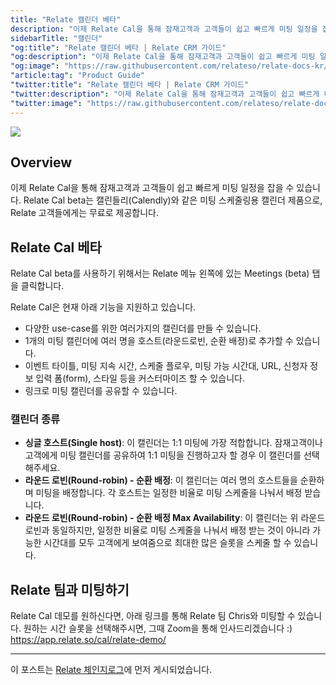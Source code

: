 ```yaml
---
title: "Relate 캘린더 베타"
description: "이제 Relate Cal을 통해 잠재고객과 고객들이 쉽고 빠르게 미팅 일정을 잡을 수 있습니다."
sidebarTitle: "캘린더"
"og:title": "Relate 캘린더 베타 | Relate CRM 가이드"
"og:description": "이제 Relate Cal을 통해 잠재고객과 고객들이 쉽고 빠르게 미팅 일정을 잡을 수 있습니다."
"og:image": "https://raw.githubusercontent.com/relateso/relate-docs-kr/main/docs/images/features/cal.png"
"article:tag": "Product Guide"
"twitter:title": "Relate 캘린더 베타 | Relate CRM 가이드"
"twitter:description": "이제 Relate Cal을 통해 잠재고객과 고객들이 쉽고 빠르게 미팅 일정을 잡을 수 있습니다."
"twitter:image": "https://raw.githubusercontent.com/relateso/relate-docs-kr/main/docs/images/features/cal.png"
---
```


![](/images/features/cal.png)

## Overview
이제 Relate Cal을 통해 잠재고객과 고객들이 쉽고 빠르게 미팅 일정을 잡을 수 있습니다. Relate Cal beta는 캘린들리(Calendly)와 같은 미팅 스케줄링용 캘린더 제품으로, Relate 고객들에게는 무료로 제공합니다.

## Relate Cal 베타

Relate Cal beta를 사용하기 위해서는 Relate 메뉴 왼쪽에 있는 Meetings (beta) 탭을 클릭합니다. 

Relate Cal은 현재 아래 기능을 지원하고 있습니다.
- 다양한 use-case를 위한 여러가지의 캘린더를 만들 수 있습니다.
- 1개의 미팅 캘린더에 여러 명을 호스트(라운드로빈, 순환 배정)로 추가할 수 있습니다.
- 이벤트 타이틀, 미팅 지속 시간, 스케줄 플로우, 미팅 가능 시간대, URL, 신청자 정보 입력 폼(form), 스타일 등을 커스터마이즈 할 수 있습니다.
- 링크로 미팅 캘린더를 공유할 수 있습니다.

### 캘린더 종류
- **싱글 호스트(Single host)**: 이 캘린더는 1:1 미팅에 가장 적합합니다. 잠재고객이나 고객에게 미팅 캘린더를 공유하여 1:1 미팅을 진행하고자 할 경우 이 캘린더를 선택해주세요.
- **라운드 로빈(Round-robin) - 순환 배정**: 이 캘린더는 여러 명의 호스트들을 순환하며 미팅을 배정합니다. 각 호스트는 일정한 비율로 미팅 스케줄을 나눠서 배정 받습니다.
- **라운드 로빈(Round-robin) - 순환 배정 Max Availability**: 이 캘린더는 위 라운드 로빈과 동일하지만, 일정한 비율로 미팅 스케줄을 나눠서 배정 받는 것이 아니라 가능한 시간대를 모두 고객에게 보여줌으로 최대한 많은 슬롯을 스케줄 할 수 있습니다.

## Relate 팀과 미팅하기
Relate Cal 데모를 원하신다면, 아래 링크를 통해 Relate 팀 Chris와 미팅할 수 있습니다. 원하는 시간 슬롯을 선택해주시면, 그때 Zoom을 통해 인사드리겠습니다 :)
https://app.relate.so/cal/relate-demo/

---
이 포스트는 [Relate 체인지로그](https://www.relate.kr/changelog/relate-cal-beta)에 먼저 게시되었습니다.